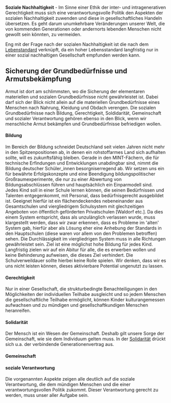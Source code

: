 '''Soziale Nachhaltigkeit''' - Im Sinne einer Ethik der inter- und intragenerativen Gerechtigkeit muss sich eine verantwortungsvolle Politik den Aspekten der sozialen Nachhaltigkeit zuwenden und diese in gesellschaftliches Handeln übersetzen. Es geht darum unumkehrbare Veränderungen unserer Welt, die von kommenden Generationen oder andernorts lebenden Menschen nicht gewollt sein könnten, zu vermeiden.

Eng mit der Frage nach der sozialen Nachhaltigkeit ist die nach dem [[Lebenstandard]] verknüpft, da ein hoher Lebensstandard langfristig nur in einer sozial nachhaltigen Gesellschaft empfunden werden kann.

== Sicherung der Grundbedürfnisse und Armutsbekämpfung ==
Armut ist dort am schlimmsten, wo die Sicherung der elementaren materiellen und sozialen Grundbedürfnisse nicht gewährleistet ist. Dabei darf sich der Blick nicht allein auf die materiellen Grundbedürfnisse eines Menschen nach Nahrung, Kleidung und Obdach verengen. Die sozialen Grundbedürfnisse nach Bildung, Gerechtigkeit, Soldidarität, Gemeinschaft und sozialer Verantwortung gehören ebenso in den Blick, wenn wir menschliche Armut bekämpfen und Grundbedürfnisse befriedigen wollen.
 
==== Bildung ====
Im Bereich der Bildung schneidet Deutschland seit vielen Jahren nicht mehr in den Spitzenpositionen ab, in denen ein rohstoffarmes Land sich aufhalten sollte, will es zukunftsfähig bleiben. Gerade in den MINT-Fächern, die für technische Erfindungen und Entwicklungen unabdingbar sind, nimmt die Bildung deutscher Schüler_innen besorgniserregend ab. Wir setzen uns ein für bewährte Erfolgskonzepte und eine Beendigung bildungspolitischer Großraumexperimente, die nur zu einer Abwertung von Bildungsabschlüssen führen und hauptsächlich ein Einparmodell sind. Jedes Kind soll in einer Schule lernen können, die seinen Bedürfnissen und Talenten entgegenkommt, mit Personal, dass bedürfnisgerecht ausgebildet ist. Geeignet hierfür ist ein flächendeckendes nebeneinander aus Gesamtschulen und viergliedrigem Schulsystem mit glechzeitigen Angeboten von öffentlich geförderten Privatschulen [Waldorf etc.]. Da dies einem System entspricht, dass als unzulänglich verlassen wurde, muss klargestellt werden, dass wir zwar erkennen, dass es Probleme im 'alten' System gab, hierfür aber als Lösung eher eine Anhebung der Standards in den Hauptschulen (diese waren vor allem von den Problemen betroffen) sehen. Die Durchlässigkeit im viergliedrigen System muss in alle Richtungen gewährleistet sein. Ziel ist eine möglichst hohe Bildung für jedes Kind.
Langfristig zielen wir auf ein Abitur für alle, die es erwerben wollen und keine Behinderung aufweisen, die dieses Ziel verhindert. Die Schulverweildauer sollte hierbei keine Rolle spielen. Wir denken, dass wir es uns nicht leisten können, dieses aktivierbare Potential ungenutzt zu lassen.
==== Gerechtigkeit ====
Nur in einer Gesellschaft, die strukturbedingte Benachteiligungen in den Möglichkeiten der individuellen Teilhabe ausgleicht und so jedem Menschen die gesellschaftliche Teilhabe ermöglicht, können Kinder kulturangemessen aufwachsen und zu mündigen und gesellschaftkundigen Menschen heranreifen.
==== Solidarität ====
Der Mensch ist ein Wesen der Gemeinschaft. Deshalb gilt unsere Sorge der Gemeinschaft, wie sie dem Individuum gelten muss. In der [[Solidarität]] drückt sich u.a. der verbindende Generationenvertrag aus. 
==== Gemeinschaft ====
==== soziale Verantwortung ====
Die vorgenannten Aspekte zeigen alle deutlich auf die soziale Verantwortung, die dem mündigen Menschen und die einer verantwortungsvollen Politik zukommt. Dieser Verantwortung gerecht zu werden, muss unser aller Aufgabe sein.